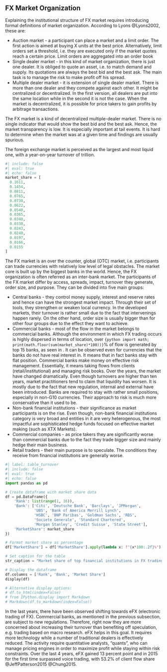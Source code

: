 <!--!Rnw root = ../../masters\\_thesis.Rnw -->


## FX Market Organization

Explaining the institutional structure of FX market requires introducing formal
definitions of market organization. According to Lyons @Lyons2002, these are:

* Auction market - a participant can place a market and a limit order. The first
  action is aimed at buying X units at the best price. Alternatively, limit
  orders set a threshold, i.e. they are executed only if the market quotes reach
  a certain price. Limit orders are aggregated into an order book
* Single dealer market - in this kind of market organization, there is just one
  dealer. It is obliged to quote an asset, i.e. to match demand and supply. Its
  quotations are always the best bid and the best ask. The main task is to
  manage the risk to make profit off his spread.
* Multiple dealer market - it is extension of single dealer market. There is
  more than one dealer and they compete against each other. It might be
  centralized or decentralized. In the first version, all dealers are put into
  the same location while in the second it is not the case. When the market is
  decentralized, it is possible for price takers to gain profits by arbitrage
  transactions.

The FX market is a kind of decentralized multiple-dealer market. There is no
single indicator that would show the best bid and the best ask. Hence, the
market transparency is low. It is especially important at tail events. It is
hard to determine when the market was at a given time and findings are usually
spurious.

The foreign exchange market is perceived as the largest and most liquid one,
with a year-on-year turnover of \texteuro 69 trillion.


```python
#| include: false
#| eval: true
#| echo: false
market_share = [
  0.1611,
  0.1454,
  0.0811,
  0.0765,
  0.0730,
  0.0622,
  0.0540,
  0.0365,
  0.0340,
  0.0338,
  0.0243,
  0.0240,
  0.0197,
  0.0166,
  0.0155
]
```
The FX market is an over the counter, global (OTC) market, i.e. participants can
trade currencies with relatively low level of legal obstacles. The market core is
built up by the biggest banks in the world. Hence, the FX organization is often
referred as an inter-bank market.
The participants of the FX market differ by access, spreads, impact, turnover
they generate, order size, and purpose. They can be divided into five main
groups:

* Central banks - they control money supply, interest and reserve rates and hence
  can have the strongest market impact. Through their set of tools, they
  strengthen or weaken local currency. In the developed markets, their turnover
  is rather small due to the fact that intervenings happen rarely. On the other
  hand, order size is usually bigger than for other four groups due to the effect
  they want to achieve.
* Commercial banks - most of the flow in the market belongs to commercial banks.
  Although the environment in which FX trading occurs is highly dispersed in
  terms of location, over `{python import math; print(math.floor(sum(market_share)*100))}`% of flow is generated
  by top 15 banks, as seen in \ref{table_turnover_banks}. It can be observed
  even for currencies that the banks do not have real interest in. It means that
  in fact banks stay with flat position.
  Commercial banks make money on effective risk management. Essentially, it means
  taking flows from clients (retail/institutional) and managing risk books.
  Over the years, the market have changed dramatically. Even though turnovers are
  higher than ten years, market practitioners tend to claim that liquidity has
  worsen. It is mostly due to the fact that new regulation, internal and external
  have been introduced.
  Banks are required to stay with rather small positions, especially in non-G10
  currencies. Their approach to risk is much more conservative than it used to be.
* Non-bank financial institutions - their significance as market participants is
  on the rise. Even though, non-bank financial institutions category is very
  broad and entities in it are very heterogenous, the most impactful are
  sophisticated hedge funds focused on effective market making (such as XTX
  Markets).
* Commercial companies - as price takers they are significantly worse than
  commercial banks due to the fact they trade bigger size and mainly hedge their
  main business.
* Retail traders - their main purpose is to speculate. The conditions they
  receive from financial institutions are generally worse.


```python
#| label: table_turnover
#| include: false
#| eval: true
#| echo: false
import pandas as pd

# Create dataframe with market share data
df = pd.DataFrame({
    'Rank': list(range(1, 16)),
    'Bank': ['Citi', 'Deutsche Bank', 'Barclays', 'JPMorgan',
             'UBS', 'Bank of America Merrill Lynch',
             'HSBC', 'BNP Paribas', 'Goldman Sachs', 'RBS',
             'Societe Generale', 'Standard Chartered',
             'Morgan Stanley', 'Credit Suisse', 'State Street'],
    'MarketShare': market_share
})

# Format market share as percentage
df['MarketShare'] = df['MarketShare'].apply(lambda x: f"{x*100:.2f}%")

# Set caption for the table
str_caption = "Market share of top financial institutions in FX trading in 2014"

# Display the dataframe
df.columns = ['Rank', 'Bank', 'Market Share']
display(df)

# Alternative display options:
# df.to_html(index=False)
# from IPython.display import Markdown
# Markdown(df.to_markdown(index=False))
```

In the last years, there have been observed shifting towards eFX (electronic
trading of FX). Commercial banks, as mentioned in the previous subsection, are
subject to new regulations. Therefore, right now they are more concerned about
increasing their turnover than benefiting off speculation, e.g. trading based on
macro research. eFX helps in this goal. It requires more technology while a
number of traditional dealers is effectively reduced. The activity require
quantitative analysts, "quants", who can manage pricing engines in order to
maximize profit while staying within risk constraints. Over the last 4 years,
eFX gained 13 percent point and in 2015 for the first time surpassed voice
trading, with 53.2\% of client flow share @JeffPatterson2015 @Chung2015.
